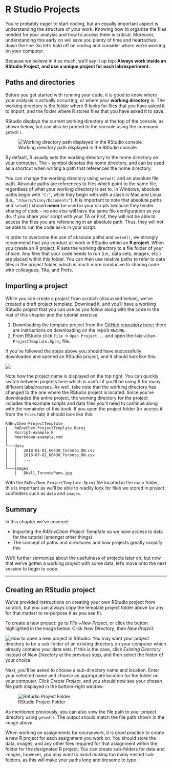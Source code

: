 # R Studio Projects

You're probably eager to start coding, but an equally important aspect is understanding the structure of your work. Knowing how to organize the files needed for your analysis and how to access them is critical. Moreover, understanding this early on will save you plenty of time and heartaches down the line. So let's hold off on coding and consider *where* we're working on your computer.

Because we believe in it so much, we'll say it up top: **Always work inside an RStudio Project, and use a unique project for each lab/experiment.**

## Paths and directories

Before you get started with running your code, it is good to know where your analysis is actually occurring, or where your **working directory** is. The working directory is the folder where R looks for files that you have asked it to import, and the folder where R stores files that you have asked it to save. 

RStudio displays the current working directory at the top of the console, as shown below, but can also be printed to the console using the command `getwd()`.

![Working directory path displayed in the RStudio console](images/Rstudio_wd.png)

By default, R usually sets the working directory to the home directory on your computer. The `~` symbol denotes the home directory, and can be used as a shortcut when writing a path that references the home directory. 

You can change the working directory using `setwd()` and an absolute file path. Absolute paths are references to files which point to the same file, regardless of what your working directory is set to. In Windows, absolute paths begin with `"C:"`, while they begin with with a slash in Mac and Linux (i.e., `"/Users/Vinny/Documents"`). It is important to note that absolute paths and `setwd()` should **never** be used in your scripts because they hinder sharing of code -- no one else will have the same file configuration as you do. If you share your script with your TA or Prof, they will not be able to access the files you are referencing in an absolute path. Thus, they will not be able to run the code as-is in your script.

In order to overcome the use of absolute paths and `setwd()`, we strongly recommend that you conduct all work in RStudio within an **R project**. When you create an R project, R sets the working directory to a file folder of your choice. Any files that your code needs to run (i.e., data sets, images, etc.) are placed within this folder. You can then use relative paths to refer to data files in the project folder, which is much more conducive to sharing code with colleagues, TAs, and Profs. 

## Importing a project

While you can create a project from scratch (discussed below), we've created a draft project template. Download it, and you'll have a working RStudio project that you can use as you follow along with the code in the rest of this chapter and the tutorial exercise. 

  1. Downloading the template project from the [GitHub repository here](https://github.com/DavidRossHall/R4EnvChem-ProjectTemplate); there are instructions on downloading on the repo's `README`. 
  2. From RStudio click `File` -> `Open Project...` and open the `R4EnvChem-ProjectTemplate.Rproj` file. 
  
If you've followed the steps above you should have successfully downloaded and opened an RStudio project, and it should look like this: 

![](images/r-project-open.jpg)
  
Note how the project name is displayed on the top right. You can quickly switch between projects here which is useful if you'll be using R for many different labs/courses. As well, take note that the working directory has changed to the one where the RStudio project is located.  Since you've downloaded the entire project, the working directory for the project includes the example scripts and data files you'll need to continue along with the remainder of this book. If you open the project folder (or access it from the `Files` tab) it should look like this: 

```
R4EnvChem-ProjectTemplate
│   R4EnvChem-ProjectTemplate.Rproj
│   Rscript-example.R
|   Rmarkdown-example.rmd
│
└───data
│   │   2018-01-01_60430_Toronto_ON.csv
│   │   2018-07-01_60430_Toronto_ON.csv
|   |   ...
│   │
└───images
    │   DHall_TorontoPano.jpg
```

With the `R4EnvChem-ProjectTemplate.Rproj` file located in the main folder, this is important as we'll be able to readily look for files we stored in project subfolders such as `data` and `images`. 

## Summary

In this chapter we've covered: 

  - Importing the *R4EnvChem Project Template* so we have access to data for the tutorial (amongst other things)
  - The concept of paths and directories and how projects greatly simplify this

We'll further sermonize about the usefulness of projects later on, but now that we've gotten a working project with some data, let's move onto the next session to  begin to code.

---------------------------


## Creating an RStudio project

We've provided instructions on creating your own RStudio project from scratch, but you can always copy the template project folder above (or any for that matter) to re-purpose it as you see fit. 

To create a new project: go to *File*->*New Project*, or click the button highlighted in the image below. Click *New Directory*, then *New Project*. 

![How to open a new project in RStudio.](images/Rstudio_newproject.png)
You may want your project directory to be a sub-folder of an existing directory on your computer which already contains your data sets. If this is the case, click *Existing Directory* instead of *New Directory* at the previous step, and then select the folder of your choice.

Next, you'll be asked to choose a sub-directory name and location. Enter your selected name and choose an appropriate location for the folder on your computer. Click *Create Project*, and you should now see your chosen file path displayed in the bottom-right window:

![RStudio Project Folder](images/Rstudio_Rproj.png)

As mentioned previously, you can also view the file path to your project directory using `getwd()`. The output should match the file path shown in the image above.

When working on assignments for coursework, it is good practice to create a new R project for each assignment you work on. You should store the data, images, and any other files required for that assignment within the folder for the designated R project. You can create sub-folders for data and images, however, you may want to avoid making too many nested sub-folders, as this will make your paths long and tiresome to type. 

